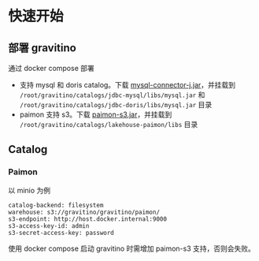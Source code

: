 # 快速开始

## 部署 gravitino

通过 docker compose 部署

* 支持 mysql 和 doris catalog。下载 [mysql-connector-j.jar](https://repo.maven.apache.org/maven2/com/mysql/mysql-connector-j/8.2.0/mysql-connector-j-8.2.0.jar)，并挂载到 `/root/gravitino/catalogs/jdbc-mysql/libs/mysql.jar` 和 `/root/gravitino/catalogs/jdbc-doris/libs/mysql.jar` 目录
* paimon 支持  s3。下载 [paimon-s3.jar](https://repo.maven.apache.org/maven2/org/apache/paimon/paimon-s3/0.8.0/paimon-s3-0.8.0.jar)，并挂载到 `/root/gravitino/catalogs/lakehouse-paimon/libs` 目录

## Catalog

### Paimon

以 minio 为例

```
catalog-backend: filesystem
warehouse: s3://gravitino/gravitino/paimon/
s3-endpoint: http://host.docker.internal:9000
s3-access-key-id: admin
s3-secret-access-key: password
```

使用 docker compose 启动 gravitino 时需增加 paimon-s3 支持，否则会失败。


